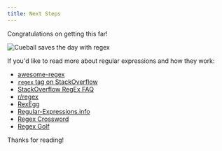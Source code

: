 ```yaml
---
title: Next Steps
---
```


Congratulations on getting this far!

![Cueball saves the day with regex](https://imgs.xkcd.com/comics/regular_expressions.png)

If you'd like to read more about regular expressions and how they work:

-   [awesome-regex](https://github.com/aloisdg/awesome-regex)
-   [`regex` tag on StackOverflow](https://stackoverflow.com/tags/regex/info)
-   [StackOverflow RegEx FAQ](https://stackoverflow.com/a/22944075)
-   [r/regex](https://www.reddit.com/r/regex/)
-   [RexEgg](https://www.rexegg.com)
-   [Regular-Expressions.info](https://www.regular-expressions.info)
-   [Regex Crossword](https://regexcrossword.com)
-   [Regex Golf](https://alf.nu/RegexGolf)

Thanks for reading!
